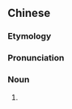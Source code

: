 {{also|冰儿}}
==Chinese==
{{zh-forms|s=冰儿}}

===Etymology===
{{zh-compound|冰|兒|[[ice]]|''diminutive suffix''}}

===Pronunciation===
{{zh-pron
|m=bīngr
|cat=n
}}

===Noun===
{{zh-noun}}

# {{zh-erhua form of}}